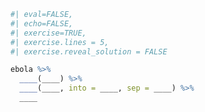 ```r
#| eval=FALSE,
#| echo=FALSE,
#| exercise=TRUE,
#| exercise.lines = 5,
#| exercise.reveal_solution = FALSE

ebola %>%
  ____(____) %>%
  ____(____, into = ____, sep = ____) %>%
  ____
```
